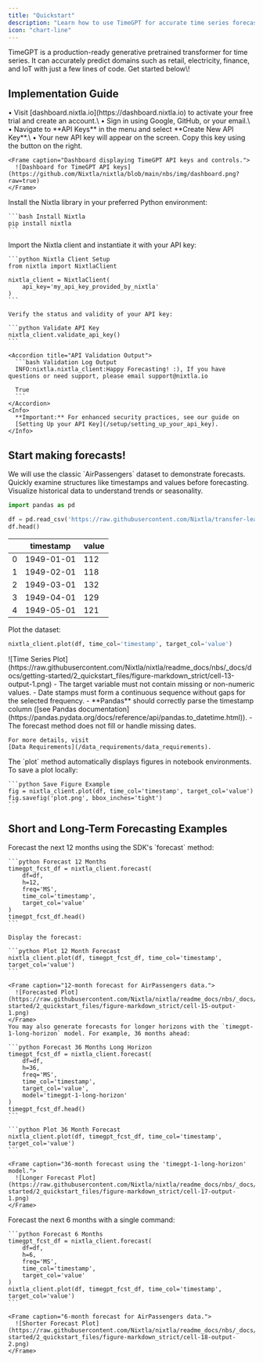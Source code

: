 ```yaml
---
title: "Quickstart"
description: "Learn how to use TimeGPT for accurate time series forecasting in just a few steps"
icon: "chart-line"
---
```


<Info>
  TimeGPT is a production-ready generative pretrained transformer for time series. It can accurately predict domains such as retail, electricity, finance, and IoT with just a few lines of code. Get started below\!
</Info>

## Implementation Guide

<Steps>
  <Step title="Create a TimeGPT account and generate your API key">
    • Visit [dashboard.nixtla.io](https://dashboard.nixtla.io) to activate your free trial and create an account.\
    • Sign in using Google, GitHub, or your email.\
    • Navigate to **API Keys** in the menu and select **Create New API Key**.\
    • Your new API key will appear on the screen. Copy this key using the button on the right.

    <Frame caption="Dashboard displaying TimeGPT API keys and controls.">
      ![Dashboard for TimeGPT API keys](https://github.com/Nixtla/nixtla/blob/main/nbs/img/dashboard.png?raw=true)
    </Frame>
  </Step>
  <Step title="Install Nixtla">
    Install the Nixtla library in your preferred Python environment:

    ```bash Install Nixtla
    pip install nixtla
    ```
  </Step>
  <Step title="Import the Nixtla TimeGPT client">
    Import the Nixtla client and instantiate it with your API key:

    ```python Nixtla Client Setup
    from nixtla import NixtlaClient

    nixtla_client = NixtlaClient(
        api_key='my_api_key_provided_by_nixtla'
    )
    ```

    Verify the status and validity of your API key:

    ```python Validate API Key
    nixtla_client.validate_api_key()
    ```

    <Accordion title="API Validation Output">
      ```bash Validation Log Output
      INFO:nixtla.nixtla_client:Happy Forecasting! :), If you have questions or need support, please email support@nixtla.io

      True
      ```
    </Accordion>
    <Info>
      **Important:** For enhanced security practices, see our guide on
      [Setting Up your API Key](/setup/setting_up_your_api_key).
    </Info>
  </Step>
</Steps>

## Start making forecasts\!

<CardGroup cols={3}>
  <Card title="1. Load the AirPassengers Dataset">
    We will use the classic `AirPassengers` dataset to demonstrate forecasts.
  </Card>
  <Card title="2. Preview the Dataset">
    Quickly examine structures like timestamps and values before forecasting.
  </Card>
  <Card title="3. Plot the Time Series">
    Visualize historical data to understand trends or seasonality.
  </Card>
</CardGroup>

```python Load AirPassengers Data
import pandas as pd

df = pd.read_csv('https://raw.githubusercontent.com/Nixtla/transfer-learning-time-series/main/datasets/air_passengers.csv')
df.head()
```

|   | timestamp  | value |
| --- | ---------- | ----- |
| 0 | 1949-01-01 | 112   |
| 1 | 1949-02-01 | 118   |
| 2 | 1949-03-01 | 132   |
| 3 | 1949-04-01 | 129   |
| 4 | 1949-05-01 | 121   |

Plot the dataset:

```python Plot AirPassengers Data
nixtla_client.plot(df, time_col='timestamp', target_col='value')
```

<Frame caption="Historical AirPassengers data from 1949 to 1960.">
  ![Time Series Plot](https://raw.githubusercontent.com/Nixtla/nixtla/readme_docs/nbs/_docs/docs/getting-started/2_quickstart_files/figure-markdown_strict/cell-13-output-1.png)
</Frame>

<Accordion title="Data Requirements">
  <Info>
    - The target variable must not contain missing or non-numeric values.
    - Date stamps must form a continuous sequence without gaps for the selected frequency.
    - **Pandas** should correctly parse the timestamp column ([see Pandas documentation](https://pandas.pydata.org/docs/reference/api/pandas.to_datetime.html)).
    - The forecast method does not fill or handle missing dates.

    For more details, visit
    [Data Requirements](/data_requirements/data_requirements).
  </Info>
</Accordion>

<Accordion title="Saving Figures from TimeGPT">
  <Info>
    The `plot` method automatically displays figures in notebook environments. To save a plot locally:

    ```python Save Figure Example
    fig = nixtla_client.plot(df, time_col='timestamp', target_col='value')
    fig.savefig('plot.png', bbox_inches='tight')
    ```
  </Info>
</Accordion>

## Short and Long-Term Forecasting Examples

<AccordionGroup>
  <Accordion title="Generate a longer-term forecast">
    Forecast the next 12 months using the SDK's `forecast` method:

    ```python Forecast 12 Months
    timegpt_fcst_df = nixtla_client.forecast(
        df=df,
        h=12,
        freq='MS',
        time_col='timestamp',
        target_col='value'
    )
    timegpt_fcst_df.head()
    ```

    Display the forecast:

    ```python Plot 12 Month Forecast
    nixtla_client.plot(df, timegpt_fcst_df, time_col='timestamp', target_col='value')
    ```

    <Frame caption="12-month forecast for AirPassengers data.">
      ![Forecasted Plot](https://raw.githubusercontent.com/Nixtla/nixtla/readme_docs/nbs/_docs/docs/getting-started/2_quickstart_files/figure-markdown_strict/cell-15-output-1.png)
    </Frame>
    You may also generate forecasts for longer horizons with the `timegpt-1-long-horizon` model. For example, 36 months ahead:

    ```python Forecast 36 Months Long Horizon
    timegpt_fcst_df = nixtla_client.forecast(
        df=df,
        h=36,
        freq='MS',
        time_col='timestamp',
        target_col='value',
        model='timegpt-1-long-horizon'
    )
    timegpt_fcst_df.head()
    ```

    ```python Plot 36 Month Forecast
    nixtla_client.plot(df, timegpt_fcst_df, time_col='timestamp', target_col='value')
    ```

    <Frame caption="36-month forecast using the 'timegpt-1-long-horizon' model.">
      ![Longer Forecast Plot](https://raw.githubusercontent.com/Nixtla/nixtla/readme_docs/nbs/_docs/docs/getting-started/2_quickstart_files/figure-markdown_strict/cell-17-output-1.png)
    </Frame>
  </Accordion>
  <Accordion title="Generate a shorter-term forecast">
    Forecast the next 6 months with a single command:

    ```python Forecast 6 Months
    timegpt_fcst_df = nixtla_client.forecast(
        df=df,
        h=6,
        freq='MS',
        time_col='timestamp',
        target_col='value'
    )
    nixtla_client.plot(df, timegpt_fcst_df, time_col='timestamp', target_col='value')
    ```

    <Frame caption="6-month forecast for AirPassengers data.">
      ![Shorter Forecast Plot](https://raw.githubusercontent.com/Nixtla/nixtla/readme_docs/nbs/_docs/docs/getting-started/2_quickstart_files/figure-markdown_strict/cell-18-output-2.png)
    </Frame>
  </Accordion>
</AccordionGroup>